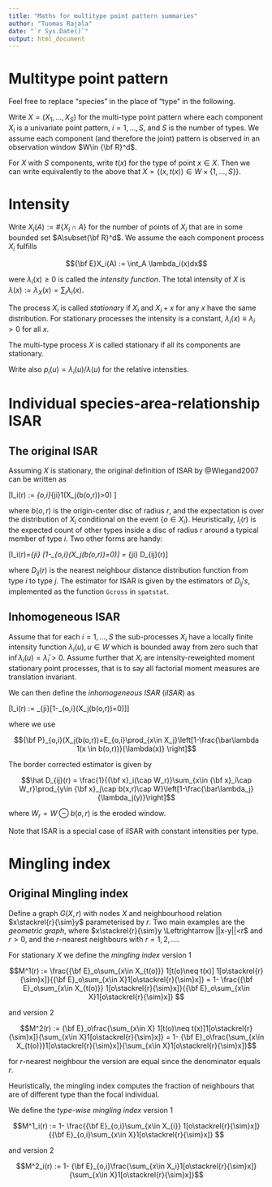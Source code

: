 ```yaml
---
title: "Maths for multitype point pattern summaries"
author: "Tuomas Rajala"
date: "`r Sys.Date()`"
output: html_document
---
```


\newcommand{\R}{{\bf R}}
\newcommand{\P}{{\bf P}}
\newcommand{\E}{{\bf E}}
\newcommand{\x}{{\bf x}}
\newcommand{\simr}{\stackrel{r}{\sim}}
# Multitype point pattern

Feel free to replace "species" in the place of "type" in the following.

Write $X=(X_1, ..., X_S)$ for the multi-type point pattern where each component $X_i$ is a univariate point pattern, $i=1,...,S$, and $S$ is the number of types. We assume each component (and therefore the joint) pattern is observed in an observation window $W\in \R^d$. 

For $X$ with $S$ components, write $t(x)$ for the type of point $x\in X$. Then we can write equivalently to the above that $X=\{(x,t(x))\in W\times \{1,...,S\}\}$.

# Intensity

Write $X_i(A):=\#\{X_i\cap A\}$ for the number of points of $X_i$ that are in some bounded set $A\subset\R^d$. We assume the each component process $X_i$ fulfills

$$\E X_i(A) := \int_A \lambda_i(x)dx$$

were $\lambda_i(x)\ge 0$ is called the *intensity function*. The total intensity of $X$ is $\lambda(x) := \lambda_X(x) = \sum_i \lambda_i(x)$.

The process $X_i$ is called *stationary* if $X_i$ and $X_i+x$ for any $x$ have the same distribution. For stationary processes the intensity is a constant, $\lambda_i(x)\equiv\lambda_i>0$ for all $x$.

The multi-type process $X$ is called stationary if all its components are stationary. 

Write also $p_i(u)=\lambda_i(u)/\lambda(u)$ for the relative intensities.

# Individual species-area-relationship ISAR

## The original ISAR

Assuming $X$ is stationary, the original definition of ISAR by @Wiegand2007 can be written as

\[I_i(r) := \E_{o,i}\sum_{j\neq i}1(X_j(b(o,r))>0) \]

where $b(o,r)$ is the origin-center disc of radius $r$, and the expectation is over the distribution of $X_i$ conditional on the event $\{o\in X_i\}$. Heuristically, $I_i(r)$ is the expected count of other types inside a disc of radius $r$ around a typical member of type $i$. Two other forms are handy:

\[I_i(r)=\sum_{j\neq i} [1-\P_{o,i}(X_j(b(o,r))=0)] = \sum_{j\neq i} D_{ij}(r)\]

where $D_{ij}(r)$ is the nearest neighbour distance distribution function from type $i$ to type $j$. The estimator for ISAR is given by the estimators of $D_{ij}'s$, implemented as the function `Gcross` in `spatstat`.

## Inhomogeneous ISAR

Assume that for each $i=1,...,S$ the sub-processes $X_i$ have a locally finite intensity function $\lambda_i(u), u\in W$ which is bounded away from zero such that $\inf \lambda_i(u) = \bar\lambda_i > 0$. Assume further that $X_i$ are intensity-reweighted moment stationary point processes, that is to say all factorial moment measures are translation invariant.

We can then define the *inhomogeneous ISAR* (*iISAR*) as

\[I_i(r) := \sum_{j\neq i}[1-\P_{o,i}(X_j(b(o,r))=0)]\]

where we use

$$\P_{o,i}(X_j(b(o,r))=E_{o,i}\prod_{x\in X_j}\left[1-\frac{\bar\lambda 1(x \in b(o,r))}{\lambda(x)} \right]$$

The border corrected estimator is given by

$$\hat D_{ij}(r) = \frac{1}{\x_i(\cap W_r)}\sum_{x\in \x_i\cap W_r}\prod_{y\in \x_j\cap b(x,r)\cap W}\left[1-\frac{\bar\lambda_j}{\lambda_j(y)}\right]$$

where $W_r=W\ominus b(o,r)$ is the eroded window.

Note that ISAR is a special case of iISAR with constant intensities per type.

# Mingling index

## Original Mingling index
Define a graph $G(X,r)$ with nodes $X$ and neighbourhood relation $x\simr y$ parameterised by $r$. Two main examples are the *geometric graph*, where $x\simr y \Leftrightarrow ||x-y||<r$ and $r>0$, and the $r$-nearest neighbours with $r=1,2,...$.

For stationary $X$ we define the *mingling index* version 1

$$M^1(r) := \frac{\E_o\sum_{x\in X_{t(o)}}  1[t(o)\neq t(x)] 1[o\simr x]}{\E_o\sum_{x\in X}1[o\simr x]} = 1- \frac{\E_o\sum_{x\in X_{t(o)}} 1[o\simr x]}{\E_o\sum_{x\in X}1[o\simr x]} $$

and version 2

$$M^2(r) := \E_o\frac{\sum_{x\in X} 1[t(o)\neq t(x)]1[o\simr x]}{\sum_{x\in X}1[o\simr x]}
= 1-  \E_o\frac{\sum_{x\in X_{t(o)}}1[o\simr x]}{\sum_{x\in X}1[o\simr x]}$$

for $r$-nearest neighbour the version are equal since the denominator equals $r$.

Heuristically, the mingling index computes the fraction of neighbours that are of different type than the focal individual.

We define the *type-wise mingling index* version 1

$$M^1_i(r) := 1- \frac{\E_{o,i}\sum_{x\in X_{i}} 1[o\simr x]}{\E_{o,i}\sum_{x\in X}1[o\simr x]} $$

and version 2

$$M^2_i(r) := 1-  \E_{o,i}\frac{\sum_{x\in X_i}1[o\simr x]}{\sum_{x\in X}1[o\simr x]}$$





